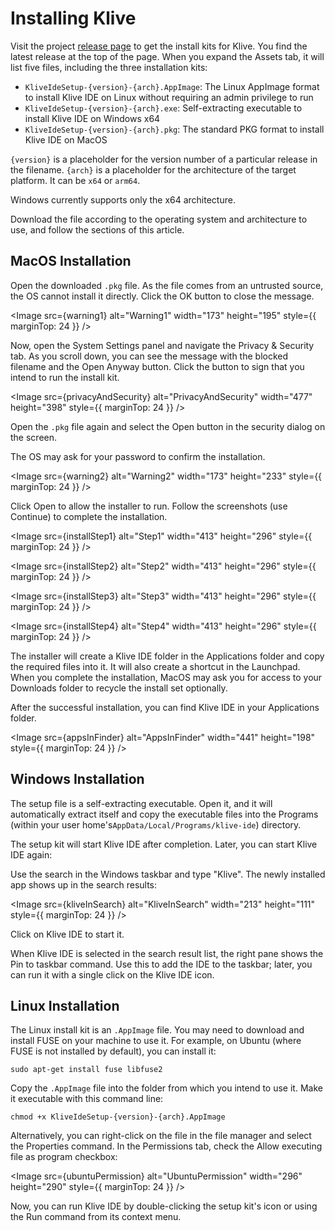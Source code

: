 
# Installing Klive

Visit the project [release page](https://github.com/Dotneteer/kliveide/releases) to get the install kits for Klive. You find the latest release at the top of the page. When you expand the Assets tab, it will list five files, including the three installation kits:

- `KliveIdeSetup-{version}-{arch}.AppImage`: The Linux AppImage format to install Klive IDE on Linux without requiring an admin privilege to run
- `KliveIdeSetup-{version}-{arch}.exe`: Self-extracting executable to install Klive IDE on Windows x64
- `KliveIdeSetup-{version}-{arch}.pkg`: The standard PKG format to install Klive IDE on MacOS

`{version}` is a placeholder for the version number of a particular release in the filename.
`{arch}` is a placeholder for the architecture of the target platform. It can be `x64` or `arm64`.  

<Callout type="info" emoji="💡">
Windows currently supports only the x64 architecture.
</Callout>

Download the file according to the operating system and architecture to use, and follow the sections of this article.

## MacOS Installation

Open the downloaded `.pkg` file. As the file comes from an untrusted source, the OS cannot install it directly. Click the OK button to close the message.

<Image src={warning1} alt="Warning1" width="173" height="195" style={{ marginTop: 24 }} />

Now, open the System Settings panel and navigate the Privacy & Security tab. As you scroll down, you can see the message with the blocked filename and the Open Anyway button. Click the button to sign that you intend to run the install kit.

<Image src={privacyAndSecurity} alt="PrivacyAndSecurity" width="477" height="398" style={{ marginTop: 24 }} />

Open the `.pkg` file again and select the Open button in the security dialog on the screen.

<Callout type="info" emoji="💡">
The OS may ask for your password to confirm the installation.
</Callout>

<Image src={warning2} alt="Warning2" width="173" height="233" style={{ marginTop: 24 }} />

Click Open to allow the installer to run. Follow the screenshots (use Continue) to complete the installation.

<Image src={installStep1} alt="Step1" width="413" height="296" style={{ marginTop: 24 }} />

<Image src={installStep2} alt="Step2" width="413" height="296" style={{ marginTop: 24 }} />

<Image src={installStep3} alt="Step3" width="413" height="296" style={{ marginTop: 24 }} />

<Image src={installStep4} alt="Step4" width="413" height="296" style={{ marginTop: 24 }} />

<Callout type="info" emoji="💡">
The installer will create a Klive IDE folder in the Applications folder and copy the required files into it. It will also create a shortcut in the Launchpad. When you complete the installation, MacOS may ask you for access to your Downloads folder to recycle the install set optionally.
</Callout>

After the successful installation, you can find Klive IDE in your Applications folder.

<Image src={appsInFinder} alt="AppsInFinder" width="441" height="198" style={{ marginTop: 24 }} />

## Windows Installation

The setup file is a self-extracting executable. Open it, and it will automatically extract itself and copy the executable files into the Programs (within your user home's`AppData/Local/Programs/klive-ide`) directory.

The setup kit will start Klive IDE after completion. Later, you can start Klive IDE again:

Use the search in the Windows taskbar and type "Klive". The newly installed app shows up in the search results:

<Image src={kliveInSearch} alt="KliveInSearch" width="213" height="111" style={{ marginTop: 24 }} />

Click on Klive IDE to start it.

<Callout type="info" emoji="💡">
When Klive IDE is selected in the search result list, the right pane shows the Pin to taskbar command. Use this to add the IDE to the taskbar; later, you can run it with a single click on the Klive IDE icon.
</Callout>

## Linux Installation

The Linux install kit is an `.AppImage` file. You may need to download and install FUSE on your machine to use it. For example, on Ubuntu (where FUSE is not installed by default), you can install it:

```text
sudo apt-get install fuse libfuse2
```

Copy the `.AppImage` file into the folder from which you intend to use it. Make it executable with this command line:

```text
chmod +x KliveIdeSetup-{version}-{arch}.AppImage
``` 

Alternatively, you can right-click on the file in the file manager and select the Properties command. In the Permissions tab, check the Allow executing file as program checkbox:

<Image src={ubuntuPermission} alt="UbuntuPermission" width="296" height="290" style={{ marginTop: 24 }} />

Now, you can run Klive IDE by double-clicking the setup kit's icon or using the Run command from its context menu.


